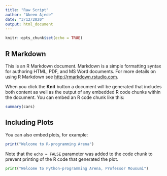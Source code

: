 ```yaml
---
title: "Raw Script"
author: "Akeem Ajede"
date: "3/12/2020"
output: html_document
---
```


```r
knitr::opts_chunk$set(echo = TRUE)
```

## R Markdown

This is an R Markdown document. Markdown is a simple formatting syntax for authoring HTML, PDF, and MS Word documents. For more details on using R Markdown see <http://rmarkdown.rstudio.com>.

When you click the **Knit** button a document will be generated that includes both content as well as the output of any embedded R code chunks within the document. You can embed an R code chunk like this:

```r
summary(cars)
```

## Including Plots

You can also embed plots, for example:

```r
print("Welcome to R-programming Arena")
```

Note that the `echo = FALSE` parameter was added to the code chunk to prevent printing of the R code that generated the plot.

```python
print("Welcome to Python-programming Arena, Professor Mousumi")
```

